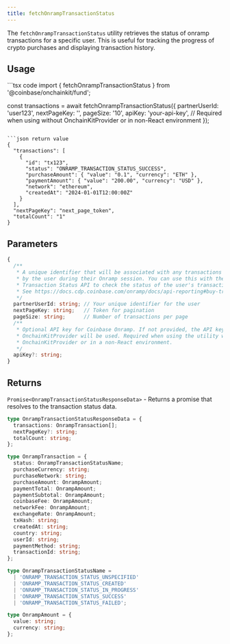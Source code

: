 ```yaml
---
title: fetchOnrampTransactionStatus
---
```


The `fetchOnrampTransactionStatus` utility retrieves the status of onramp transactions for a specific user. This is useful for tracking the progress of crypto purchases and displaying transaction history.

## Usage

<CodeGroup>
```tsx code
import { fetchOnrampTransactionStatus } from '@coinbase/onchainkit/fund';

const transactions = await fetchOnrampTransactionStatus({
partnerUserId: 'user123',
nextPageKey: '',
pageSize: '10',
apiKey: 'your-api-key', // Required when using without OnchainKitProvider or in non-React environment
});

````

```json return value
{
  "transactions": [
    {
      "id": "tx123",
      "status": "ONRAMP_TRANSACTION_STATUS_SUCCESS",
      "purchaseAmount": { "value": "0.1", "currency": "ETH" },
      "paymentAmount": { "value": "200.00", "currency": "USD" },
      "network": "ethereum",
      "createdAt": "2024-01-01T12:00:00Z"
    }
  ],
  "nextPageKey": "next_page_token",
  "totalCount": "1"
}
````

</CodeGroup>

## Parameters

```typescript
{
  /**
   * A unique identifier that will be associated with any transactions created
   * by the user during their Onramp session. You can use this with the
   * Transaction Status API to check the status of the user's transaction.
   * See https://docs.cdp.coinbase.com/onramp/docs/api-reporting#buy-transaction-status
   */
  partnerUserId: string; // Your unique identifier for the user
  nextPageKey: string;   // Token for pagination
  pageSize: string;      // Number of transactions per page
  /**
   * Optional API key for Coinbase Onramp. If not provided, the API key from
   * OnchainKitProvider will be used. Required when using the utility without
   * OnchainKitProvider or in a non-React environment.
   */
  apiKey?: string;
}
```

## Returns

`Promise<OnrampTransactionStatusResponseData>` - Returns a promise that resolves to the transaction status data.

```typescript
type OnrampTransactionStatusResponseData = {
  transactions: OnrampTransaction[];
  nextPageKey?: string;
  totalCount: string;
};

type OnrampTransaction = {
  status: OnrampTransactionStatusName;
  purchaseCurrency: string;
  purchaseNetwork: string;
  purchaseAmount: OnrampAmount;
  paymentTotal: OnrampAmount;
  paymentSubtotal: OnrampAmount;
  coinbaseFee: OnrampAmount;
  networkFee: OnrampAmount;
  exchangeRate: OnrampAmount;
  txHash: string;
  createdAt: string;
  country: string;
  userId: string;
  paymentMethod: string;
  transactionId: string;
};

type OnrampTransactionStatusName =
  | 'ONRAMP_TRANSACTION_STATUS_UNSPECIFIED'
  | 'ONRAMP_TRANSACTION_STATUS_CREATED'
  | 'ONRAMP_TRANSACTION_STATUS_IN_PROGRESS'
  | 'ONRAMP_TRANSACTION_STATUS_SUCCESS'
  | 'ONRAMP_TRANSACTION_STATUS_FAILED';

type OnrampAmount = {
  value: string;
  currency: string;
};
```
